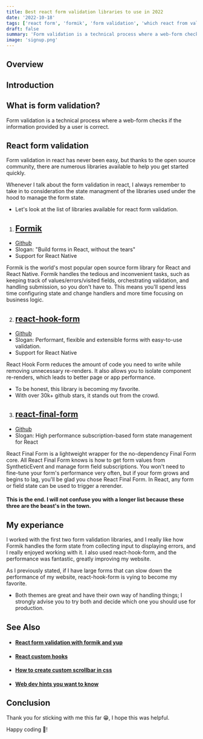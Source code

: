 ```yaml
---
title: Best react form validation libraries to use in 2022
date: '2022-10-18'
tags: ['react form', 'formik', 'form validation', 'which react from validation libraries to use']
draft: false
summary: 'Form validation is a technical process where a web-form checks if the information provided by a user is correct.'
image: 'signup.png'
---
```



<ImageComponent src="/static/images/signup.png" width="100%" height="100%" alt="tailwindcss logo" />

## Overview

<TOCInline toc={props.toc} exclude="Overview" toHeading={2} />

## Introduction

## What is form validation?

Form validation is a technical process where a web-form checks if the information provided by a user is correct.

## React form validation

Form validation in react has never been easy, but thanks to the open source community, there are numerous libraries available to help you get started quickly.

Whenever I talk about the form validation in react, I always remember to take in to consideration the state managment of the libraries used under the hood to manage the form state.

<GoogleHorizontalAdUnit path="validation22" />

- Let's look at the list of libraries available for react form validation.

1. ## [Formik](https://formik.org/)

- [Github](https://github.com/formik/formik)
- Slogan: "Build forms in React, without the tears"
- Support for React Native

Formik is the world's most popular open source form library for React and React Native. Formik handles the tedious and inconvenient tasks, such as keeping track of values/errors/visited fields, orchestrating validation, and handling submission, so you don't have to. This means you'll spend less time configuring state and change handlers and more time focusing on business logic.

2. ## [react-hook-form](https://react-hook-form.com/)

- [Github](https://github.com/bluebill1049/react-hook-form)
- Slogan: Performant, flexible and extensible forms with easy-to-use validation.
- Support for React Native

React Hook Form reduces the amount of code you need to write while removing unnecessary re-renders. It also allows you to isolate component re-renders, which leads to better page or app performance.

- To be honest, this library is becoming my favorite.
- With over 30k+ github stars, it stands out from the crowd.

3. ## [react-final-form](https://final-form.org/react/)

- [Github](https://github.com/final-form/react-final-form)
- Slogan: High performance subscription-based form state management for React

React Final Form is a lightweight wrapper for the no-dependency Final Form core. All React Final Form knows is how to get form values from SyntheticEvent and manage form field subscriptions. You won't need to fine-tune your form's performance very often, but if your form grows and begins to lag, you'll be glad you chose React Final Form. In React, any form or field state can be used to trigger a rerender.

#### This is the end. I will not confuse you with a longer list because these three are the beast's in the town.

## My experiance

I worked with the first two form validation libraries, and I really like how Formik handles the form state from collecting input to displaying errors, and I really enjoyed working with it. I also used react-hook-form, and the performance was fantastic, greatly improving my website.

As I previously stated, if I have large forms that can slow down the performance of my website, react-hook-form is vying to become my favorite.

- Both themes are great and have their own way of handling things; I strongly advise you to try both and decide which one you should use for production.

## See Also

- #### [React form validation with formik and yup](react-form-validation)

- #### [React custom hooks](react-custom-hook)

- #### [How to create custom scrollbar in css](how-to-create-custom-scrolle-bar)

- #### [Web dev hints you want to know](web-development-hints-you-want-to-know)

## Conclusion

Thank you for sticking with me this far 😁, I hope this was helpful.

Happy coding 🎉!

<GoogleHorizontalAdUnit path="react-form22" />
